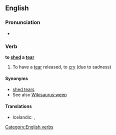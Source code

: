 ==English==

===Pronunciation===
* {{IPA|/'ʃɛdəˈtɪə/}}

===Verb===
'''to [[shed]] a [[tear]]'''

# {{idiom}} To have a [[tear]] released, to [[cry]] (due to sadness)

====Synonyms====
* [[shed tears]]
* See also [[Wikisaurus:weep]]

====Translations====
{{trans-top|to cry}}
* Icelandic: {{t-|is|fella tár}}, {{t+|is|tárast}}
{{trans-mid}}
{{trans-bottom}}

[[Category:English verbs]]